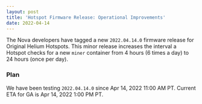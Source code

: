 ```yaml
---
layout: post
title: 'Hotspot Firmware Release: Operational Improvements'
date: 2022-04-14
---
```


The Nova developers have tagged a new `2022.04.14.0` firmware release for Original Helium Hotspots.
This minor release increases the interval a Hotspot checks for a new `miner` container from 4 hours
(6 times a day) to 24 hours (once per day).

### Plan

We have been testing `2022.04.14.0` since Apr 14, 2022 11:00 AM PT. Current ETA for GA is Apr 14,
2022 1:00 PM PT.
